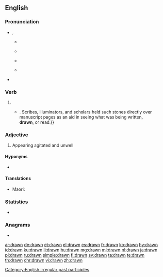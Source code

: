 ==English==

===Pronunciation===
* {{enPR|drôn}}, {{IPA|/dɹɔːn/|lang=en}}
** {{a|UK}} {{IPA|[dɹɔːn]|lang=en}}
** {{a|US}} {{IPA|[dɹɔn]|lang=en}}
** {{audio|en-us-drawn.ogg|Audio (US)|lang=en}}
** {{a|US|cot-caught}} {{IPA|[dɹɑn]|lang=en}}
* {{rhymes|ɔːn|lang=en}}

===Verb===
{{head|en|past participle}}

# {{inflection of|draw||past|part|lang=en}}
#* {{quote-magazine|year=2013|month=September-October|author={{w|Henry Petroski}}
|magazine={{w|American Scientist}}|title=[http://www.americanscientist.org/issues/pub/2013/5/the-evolution-of-eyeglasses The Evolution of Eyeglasses]
|passage=The ability of a segment of a glass sphere to magnify whatever is placed before it was known around the year 1000, when the spherical segment was called a reading stone,{{...}}. Scribes, illuminators, and scholars held such stones directly over manuscript pages as an aid in seeing what was being written, '''drawn''', or read.}}

===Adjective===
{{en-adj}}

# Appearing agitated and unwell

====Hyponyms====
* {{l|en|overdrawn}}

====Translations====
{{trans-top|appearing agitated and unwell, haggard}}
{{trans-mid}}
* Maori: {{t|mi|korotūangaanga}}
{{trans-bottom}}

===Statistics===
* {{rank|bit|Indian|produce|826|drawn|field|street|attempt}}

===Anagrams===
* {{l|en|warn'd}}

[[Category:English irregular past participles]]

[[ar:drawn]]
[[de:drawn]]
[[et:drawn]]
[[el:drawn]]
[[es:drawn]]
[[fr:drawn]]
[[ko:drawn]]
[[hy:drawn]]
[[id:drawn]]
[[ku:drawn]]
[[li:drawn]]
[[hu:drawn]]
[[mg:drawn]]
[[ml:drawn]]
[[nl:drawn]]
[[ja:drawn]]
[[pl:drawn]]
[[ru:drawn]]
[[simple:drawn]]
[[fi:drawn]]
[[sv:drawn]]
[[ta:drawn]]
[[te:drawn]]
[[th:drawn]]
[[chr:drawn]]
[[vi:drawn]]
[[zh:drawn]]